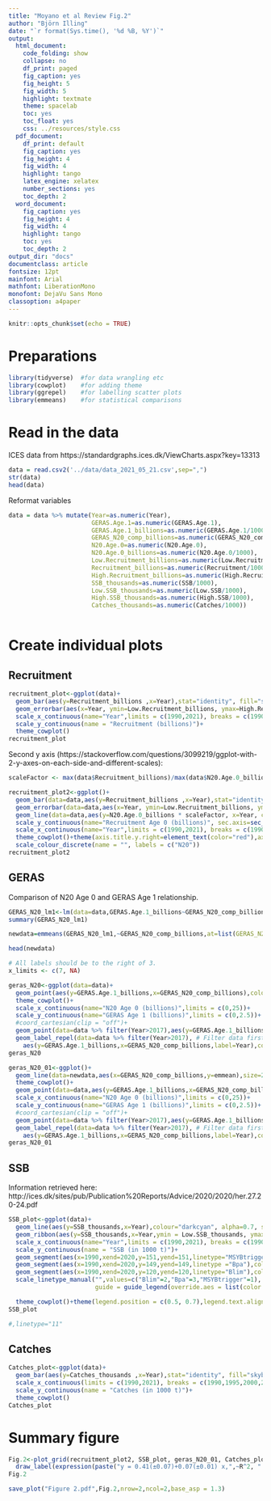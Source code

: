 ```yaml
---
title: "Moyano et al Review Fig.2"
author: "Björn Illing"
date: "`r format(Sys.time(), '%d %B, %Y')`"
output:
  html_document:
    code_folding: show
    collapse: no
    df_print: paged
    fig_caption: yes
    fig_height: 5
    fig_width: 5
    highlight: textmate
    theme: spacelab
    toc: yes
    toc_float: yes
    css: ../resources/style.css
  pdf_document:
    df_print: default
    fig_caption: yes
    fig_height: 4
    fig_width: 4
    highlight: tango
    latex_engine: xelatex
    number_sections: yes
    toc_depth: 2
  word_document:
    fig_caption: yes
    fig_height: 4
    fig_width: 4
    highlight: tango
    toc: yes
    toc_depth: 2
output_dir: "docs"
documentclass: article
fontsize: 12pt
mainfont: Arial
mathfont: LiberationMono
monofont: DejaVu Sans Mono
classoption: a4paper
---
```


```r
knitr::opts_chunk$set(echo = TRUE)
```

# Preparations

```r
library(tidyverse)  #for data wrangling etc
library(cowplot)    #for adding theme
library(ggrepel)    #for labelling scatter plots
library(emmeans)    #for statistical comparisons
```

# Read in the data

ICES data from https://standardgraphs.ices.dk/ViewCharts.aspx?key=13313
 

```r
data = read.csv2('../data/data_2021_05_21.csv',sep=",")
str(data)
head(data)
```

Reformat variables

```r
data = data %>% mutate(Year=as.numeric(Year),
                       GERAS.Age.1=as.numeric(GERAS.Age.1),
                       GERAS.Age.1_billions=as.numeric(GERAS.Age.1/1000),
                       GERAS_N20_comp_billions=as.numeric(GERAS_N20_comp/1000),
                       N20.Age.0=as.numeric(N20.Age.0),
                       N20.Age.0_billions=as.numeric(N20.Age.0/1000),
                       Low.Recruitment_billions=as.numeric(Low.Recruitment/1000000),
                       Recruitment_billions=as.numeric(Recruitment/1000000),
                       High.Recruitment_billions=as.numeric(High.Recruitment/1000000),
                       SSB_thousands=as.numeric(SSB/1000),
                       Low.SSB_thousands=as.numeric(Low.SSB/1000),
                       High.SSB_thousands=as.numeric(High.SSB/1000),
                       Catches_thousands=as.numeric(Catches/1000))
                       
```

# Create individual plots

## Recruitment

```r
recruitment_plot<-ggplot(data)+
  geom_bar(aes(y=Recruitment_billions ,x=Year),stat="identity", fill="skyblue", alpha=0.7, width = 0.7)+
  geom_errorbar(aes(x=Year, ymin=Low.Recruitment_billions, ymax=High.Recruitment_billions), width=0.4, colour="#FFAE42", alpha=1, size=0.7)+
  scale_x_continuous(name="Year",limits = c(1990,2021), breaks = c(1990,1995,2000,2005,2010,2015,2020))+
  scale_y_continuous(name = "Recruitment (billions)")+
  theme_cowplot()
recruitment_plot
```


Second y axis (https://stackoverflow.com/questions/3099219/ggplot-with-2-y-axes-on-each-side-and-different-scales):


```r
scaleFactor <- max(data$Recruitment_billions)/max(data$N20.Age.0_billions,na.rm=TRUE)
```

```r
recruitment_plot2<-ggplot()+
  geom_bar(data=data,aes(y=Recruitment_billions ,x=Year),stat="identity", fill="skyblue", alpha=0.5, width = 0.7)+
  geom_errorbar(data=data,aes(x=Year, ymin=Low.Recruitment_billions, ymax=High.Recruitment_billions), width=0.4, colour="skyblue", alpha=1, size=0.7)+
  geom_line(data=data,aes(y=N20.Age.0_billions * scaleFactor, x=Year, colour="red"), size=0.7)+
  scale_y_continuous(name="Recruitment Age 0 (billions)", sec.axis=sec_axis(~./scaleFactor, name="N20 Age 0 (billions)"))+
  scale_x_continuous(name="Year",limits = c(1990,2021), breaks = c(1990,1995,2000,2005,2010,2015,2020))+
  theme_cowplot()+theme(axis.title.y.right=element_text(color="red"),axis.text.y.right=element_text(color="red"), legend.position = c(0.5, 0.7),legend.text = element_text(colour="red"))+
  scale_colour_discrete(name = "", labels = c("N20"))
recruitment_plot2
```

## GERAS

Comparison of N20 Age 0 and GERAS Age 1 relationship.

```r
GERAS_N20_lm1<-lm(data=data,GERAS.Age.1_billions~GERAS_N20_comp_billions)
summary(GERAS_N20_lm1)
```
```r
newdata=emmeans(GERAS_N20_lm1,~GERAS_N20_comp_billions,at=list(GERAS_N20_comp_billions=seq(min(data$GERAS_N20_comp_billions,na.rm = T),max(data$GERAS_N20_comp_billions,na.rm = T),len=100))) %>% as.data.frame

head(newdata)
```


```r
# All labels should be to the right of 3.
x_limits <- c(7, NA)

geras_N20<-ggplot(data=data)+
  geom_point(aes(y=GERAS.Age.1_billions,x=GERAS_N20_comp_billions),colour="skyblue", alpha=1, size=3)+
  theme_cowplot()+
  scale_x_continuous(name="N20 Age 0 (billions)",limits = c(0,25))+
  scale_y_continuous(name="GERAS Age 1 (billions)",limits = c(0,2.5))+
  #coord_cartesian(clip = "off")+
  geom_point(data=data %>% filter(Year>2017),aes(y=GERAS.Age.1_billions,x=GERAS_N20_comp_billions),colour="red", alpha=1, size=3)+
  geom_label_repel(data=data %>% filter(Year>2017), # Filter data first
    aes(y=GERAS.Age.1_billions,x=GERAS_N20_comp_billions,label=Year),colour="red",alpha=1,box.padding   = 0.35, point.padding = 0.1,segment.color = 'red',min.segment.length = 0, size = 3.5,xlim  = x_limits) #fill = "white", xlim = c(-Inf, Inf), ylim = c(-Inf, Inf)
geras_N20
```

```r
geras_N20_01<-ggplot()+
  geom_line(data=newdata,aes(x=GERAS_N20_comp_billions,y=emmean),size=2,colour="skyblue",alpha=0.7)+geom_ribbon(data=newdata,aes(x=GERAS_N20_comp_billions,y=emmean,ymin=lower.CL,ymax=upper.CL),alpha=0.3, fill="skyblue")+
  theme_cowplot()+
  geom_point(data=data,aes(y=GERAS.Age.1_billions,x=GERAS_N20_comp_billions),colour="skyblue", alpha=1, size=3)+
  scale_x_continuous(name="N20 Age 0 (billions)",limits = c(0,25))+
  scale_y_continuous(name="GERAS Age 1 (billions)",limits = c(0,2.5))+
  #coord_cartesian(clip = "off")+
  geom_point(data=data %>% filter(Year>2017),aes(y=GERAS.Age.1_billions,x=GERAS_N20_comp_billions),colour="red", alpha=1, size=3)+
  geom_label_repel(data=data %>% filter(Year>2017), # Filter data first
    aes(y=GERAS.Age.1_billions,x=GERAS_N20_comp_billions,label=Year),colour="red",alpha=1,box.padding   = 0.35, point.padding = 0.1,segment.color = 'red',min.segment.length = 0, size = 3.5,xlim  = x_limits) #fill = "white", xlim = c(-Inf, Inf), ylim = c(-Inf, Inf)
geras_N20_01
```


## SSB

Information retrieved here: http://ices.dk/sites/pub/Publication%20Reports/Advice/2020/2020/her.27.20-24.pdf

```r
SSB_plot<-ggplot(data)+
  geom_line(aes(y=SSB_thousands,x=Year),colour="darkcyan", alpha=0.7, size=1.3)+
  geom_ribbon(aes(y=SSB_thousands,x=Year,ymin = Low.SSB_thousands, ymax = High.SSB_thousands), fill = "darkcyan", alpha=0.4)+
  scale_x_continuous(name="Year",limits = c(1990,2021), breaks = c(1990,1995,2000,2005,2010,2015,2020))+
  scale_y_continuous(name = "SSB (in 1000 t)")+
  geom_segment(aes(x=1990,xend=2020,y=151,yend=151,linetype="MSYBtrigger"),colour="red",size=1.3)+
  geom_segment(aes(x=1990,xend=2020,y=149,yend=149,linetype ="Bpa"),colour="black" ,size=1.3)+
  geom_segment(aes(x=1990,xend=2020,y=120,yend=120,linetype="Blim"),colour="blue",size=1.3)+
  scale_linetype_manual("",values=c("Blim"=2,"Bpa"=3,"MSYBtrigger"=1), labels=c(expression(B[lim]),expression(B[pa]),expression(MSYB[trigger])),
                        guide = guide_legend(override.aes = list(color = c("blue", "black","red"))))+

  theme_cowplot()+theme(legend.position = c(0.5, 0.7),legend.text.align = 0)
SSB_plot

#,linetype="11"
```

## Catches

```r
Catches_plot<-ggplot(data)+
  geom_bar(aes(y=Catches_thousands ,x=Year),stat="identity", fill="skyblue", alpha=0.7, width = 0.7)+
  scale_x_continuous(limits = c(1990,2021), breaks = c(1990,1995,2000,2005,2010,2015,2020))+
  scale_y_continuous(name = "Catches (in 1000 t)")+
  theme_cowplot()
Catches_plot
```

# Summary figure

```r
Fig.2<-plot_grid(recruitment_plot2, SSB_plot, geras_N20_01, Catches_plot,labels = c('A', 'B','C','D'), ncol = 2,nrow=2, align = "hv")+
  draw_label(expression(paste("y = 0.41(±0.07)+0.07(±0.01) x,",~R^2, " = 0.74,",~p<"0.001", sep="")),size=10,vjust=3,hjust=1.25)
Fig.2

```

```r
save_plot("Figure 2.pdf",Fig.2,nrow=2,ncol=2,base_asp = 1.3)
```

